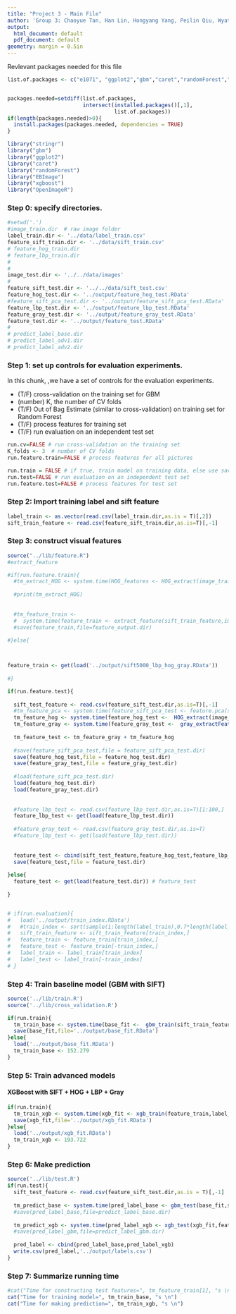```yaml
---
title: "Project 3 - Main File"
author: 'Group 3: Chaoyue Tan, Han Lin, Hongyang Yang, Peilin Qiu, Wyatt Thompson'
output:
  html_document: default
  pdf_document: default
geometry: margin = 0.5in
---
```


Revlevant packages needed for this file

```r
list.of.packages <- c("e1071", "ggplot2","gbm","caret","randomForest","EBImage","xgboost","OpenImageR","stringr")


packages.needed=setdiff(list.of.packages, 
                        intersect(installed.packages()[,1], 
                                  list.of.packages))
if(length(packages.needed)>0){
  install.packages(packages.needed, dependencies = TRUE)
}

library("stringr")
library("gbm")
library("ggplot2")
library("caret")
library("randomForest")
library("EBImage")
library("xgboost")
library("OpenImageR")
```


### Step 0: specify directories.
```r
#setwd('.')
#image_train.dir  # raw image folder
label_train.dir <- '../data/label_train.csv' 
feature_sift_train.dir <- '../data/sift_train.csv'
# feature_hog_train.dir
# feature_lbp_train.dir
# 
# 
image_test.dir <- '../../data/images'
# 
feature_sift_test.dir <- '../../data/sift_test.csv'
feature_hog_test.dir <- '../output/feature_hog_test.RData'
#feature_sift_pca_test.dir <- '../output/feature_sift_pca_test.RData'
feature_lbp_test.dir <- '../output/feature_lbp_test.RData'
feature_gray_test.dir <- '../output/feature_gray_test.RData'
feature_test.dir <- '../output/feature_test.RData'
# 
# predict_label_base.dir
# predict_label_adv1.dir
# predict_label_adv2.dir
```

### Step 1: set up controls for evaluation experiments.

In this chunk, ,we have a set of controls for the evaluation experiments. 

+ (T/F) cross-validation on the training set for GBM
+ (number) K, the number of CV folds
+ (T/F) Out of Bag Estimate (similar to cross-validation) on training set for Random Forest
+ (T/F) process features for training set
+ (T/F) run evaluation on an independent test set
```r
run.cv=FALSE # run cross-validation on the training set
K_folds <- 3  # number of CV folds
run.feature.train=FALSE # process features for all pictures

run.train = FALSE # if true, train model on training data, else use saved model
run.test=FALSE # run evaluation on an independent test set
run.feature.test=FALSE # process features for test set
```






### Step 2: Import training label and sift feature
```r
label_train <- as.vector(read.csv(label_train.dir,as.is = T)[,2])
sift_train_feature <- read.csv(feature_sift_train.dir,as.is=T)[,-1]

```




### Step 3: construct visual features
```r
source("../lib/feature.R")
#extract_feature

#if(run.feature.train){
  #tm_extract_HOG <- system.time(HOG_features <- HOG_extract(image_train.dir))
  
  #print(tm_extract_HOG)
  
  
  #tm_feature_train <- 
  #  system.time(feature_train <- extract_feature(sift_train_feature,image_train.dir))[3]
  #save(feature_train,file=feature_output.dir)
  
#}else{



feature_train <- get(load('../output/sift5000_lbp_hog_gray.RData'))
  
#}

if(run.feature.test){
  
  sift_test_feature <- read.csv(feature_sift_test.dir,as.is=T)[,-1]
  #tm_feature_pca <- system.time(feature_sift_pca_test <- feature.pca(sift_test_feature))
  tm_feature_hog <- system.time(feature_hog_test <-  HOG_extract(image_test.dir))[3]
  tm_feature_gray <- system.time(feature_gray_test <-  gray_extractFeature(image_test.dir))[3]
  
  tm_feature_test <- tm_feature_gray + tm_feature_hog
  
  #save(feature_sift_pca_test,file = feature_sift_pca_test.dir)
  save(feature_hog_test,file = feature_hog_test.dir)
  save(feature_gray_test,file = feature_gray_test.dir)
  
  #load(feature_sift_pca_test.dir)
  load(feature_hog_test.dir)
  load(feature_gray_test.dir)
  
  
  #feature_lbp_test <- read.csv(feature_lbp_test.dir,as.is=T)[1:100,]
  feature_lbp_test <- get(load(feature_lbp_test.dir))
  
  #feature_gray_test <- read.csv(feature_gray_test.dir,as.is=T)
  #feature_lbp_test <- get(load(feature_lbp_test.dir))
  
  
  feature_test <- cbind(sift_test_feature,feature_hog_test,feature_lbp_test,feature_gray_test)
  save(feature_test,file = feature_test.dir)
  
}else{
  feature_test <- get(load(feature_test.dir)) # feature_test
  
}


# if(run.evaluation){
#   load('../output/train_index.RData')
#   #train_index <- sort(sample(1:length(label_train),0.7*length(label_train)))
#   sift_train_feature <- sift_train_feature[train_index,]
#   feature_train <- feature_train[train_index,]
#   feature_test <- feature_train[-train_index,]
#   label_train <- label_train[train_index]
#   label_test <- label_train[-train_index]
# }


```



### Step 4: Train baseline model (GBM with SIFT)
```r
source('../lib/train.R')
source('../lib/cross_validation.R')

if(run.train){
  tm_train_base <- system.time(base_fit <-  gbm_train(sift_train_feature,label_train,run.cv = run.cv))[3]
  save(base_fit,file='../output/base_fit.RData')
}else{
  load('../output/base_fit.RData')
  tm_train_base <- 152.279
}


```



### Step 5: Train advanced models

#### XGBoost with SIFT + HOG + LBP + Gray
```r
if(run.train){
  tm_train_xgb <- system.time(xgb_fit <- xgb_train(feature_train,label_train,run.cv=run.cv))[3]
  save(xgb_fit,file='../output/xgb_fit.RData')
}else{
  load('../output/xgb_fit.RData')
  tm_train_xgb <- 193.722
}

```


### Step 6: Make prediction
```r
source('../lib/test.R')
if(run.test){
  sift_test_feature <- read.csv(feature_sift_test.dir,as.is = T)[,-1]
  
  tm_predict_base <- system.time(pred_label_base <- gbm_test(base_fit,sift_test_feature))[3]
  #save(pred_label_base,file=predict_label_base.dir)
  
  tm_predict_xgb <- system.time(pred_label_xgb <- xgb_test(xgb_fit,feature_test))[3]
  #save(pred_label_gbm,file=predict_label_gbm.dir)
  
  pred_label <- cbind(pred_label_base,pred_label_xgb)
  write.csv(pred_label,'../output/labels.csv')
}
```



### Step 7: Summarize running time
```r
#cat("Time for constructing test features=", tm_feature_train[1], "s \n")
cat("Time for training model=", tm_train_base, "s \n")
cat("Time for making prediction=", tm_train_xgb, "s \n")
```














